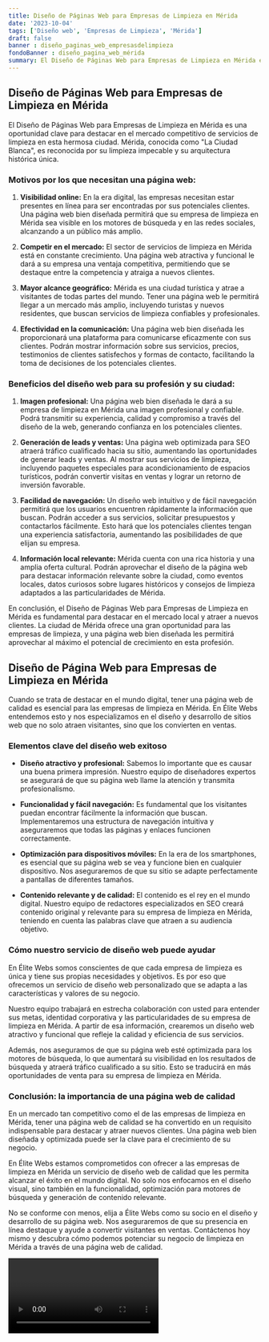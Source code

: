 ```yaml
---
title: Diseño de Páginas Web para Empresas de Limpieza en Mérida
date: '2023-10-04'
tags: ['Diseño web', 'Empresas de Limpieza', 'Mérida']
draft: false
banner : diseño_paginas_web_empresasdelimpieza
fondoBanner : diseño_pagina_web_mérida
summary: El Diseño de Páginas Web para Empresas de Limpieza en Mérida es una oportunidad clave para destacar en el mercado competitivo de servicios de limpieza en esta hermosa ciudad. Mérida, conocida como La Ciudad Blanca, es reconocida por su limpieza impecable y su arquitectura histórica única. 
---
```


## Diseño de Páginas Web para Empresas de Limpieza en Mérida

El Diseño de Páginas Web para Empresas de Limpieza en Mérida es una oportunidad clave para destacar en el mercado competitivo de servicios de limpieza en esta hermosa ciudad. Mérida, conocida como "La Ciudad Blanca", es reconocida por su limpieza impecable y su arquitectura histórica única. 

### Motivos por los que necesitan una página web:

1. **Visibilidad online:** En la era digital, las empresas necesitan estar presentes en línea para ser encontradas por sus potenciales clientes. Una página web bien diseñada permitirá que su empresa de limpieza en Mérida sea visible en los motores de búsqueda y en las redes sociales, alcanzando a un público más amplio.

2. **Competir en el mercado:** El sector de servicios de limpieza en Mérida está en constante crecimiento. Una página web atractiva y funcional le dará a su empresa una ventaja competitiva, permitiendo que se destaque entre la competencia y atraiga a nuevos clientes.

3. **Mayor alcance geográfico:** Mérida es una ciudad turística y atrae a visitantes de todas partes del mundo. Tener una página web le permitirá llegar a un mercado más amplio, incluyendo turistas y nuevos residentes, que buscan servicios de limpieza confiables y profesionales.

4. **Efectividad en la comunicación:** Una página web bien diseñada les proporcionará una plataforma para comunicarse eficazmente con sus clientes. Podrán mostrar información sobre sus servicios, precios, testimonios de clientes satisfechos y formas de contacto, facilitando la toma de decisiones de los potenciales clientes.

### Beneficios del diseño web para su profesión y su ciudad:

1. **Imagen profesional:** Una página web bien diseñada le dará a su empresa de limpieza en Mérida una imagen profesional y confiable. Podrá transmitir su experiencia, calidad y compromiso a través del diseño de la web, generando confianza en los potenciales clientes.

2. **Generación de leads y ventas:** Una página web optimizada para SEO atraerá tráfico cualificado hacia su sitio, aumentando las oportunidades de generar leads y ventas. Al mostrar sus servicios de limpieza, incluyendo paquetes especiales para acondicionamiento de espacios turísticos, podrán convertir visitas en ventas y lograr un retorno de inversión favorable.

3. **Facilidad de navegación:** Un diseño web intuitivo y de fácil navegación permitirá que los usuarios encuentren rápidamente la información que buscan. Podrán acceder a sus servicios, solicitar presupuestos y contactarlos fácilmente. Esto hará que los potenciales clientes tengan una experiencia satisfactoria, aumentando las posibilidades de que elijan su empresa.

4. **Información local relevante:** Mérida cuenta con una rica historia y una amplia oferta cultural. Podrán aprovechar el diseño de la página web para destacar información relevante sobre la ciudad, como eventos locales, datos curiosos sobre lugares históricos y consejos de limpieza adaptados a las particularidades de Mérida.

En conclusión, el Diseño de Páginas Web para Empresas de Limpieza en Mérida es fundamental para destacar en el mercado local y atraer a nuevos clientes. La ciudad de Mérida ofrece una gran oportunidad para las empresas de limpieza, y una página web bien diseñada les permitirá aprovechar al máximo el potencial de crecimiento en esta profesión.

<GifSeo />

<Cta />

## Diseño de Página Web para Empresas de Limpieza en Mérida

Cuando se trata de destacar en el mundo digital, tener una página web de calidad es esencial para las empresas de limpieza en Mérida. En Élite Webs entendemos esto y nos especializamos en el diseño y desarrollo de sitios web que no solo atraen visitantes, sino que los convierten en ventas.

### Elementos clave del diseño web exitoso

- **Diseño atractivo y profesional:** Sabemos lo importante que es causar una buena primera impresión. Nuestro equipo de diseñadores expertos se asegurará de que su página web llame la atención y transmita profesionalismo.

- **Funcionalidad y fácil navegación:** Es fundamental que los visitantes puedan encontrar fácilmente la información que buscan. Implementaremos una estructura de navegación intuitiva y aseguraremos que todas las páginas y enlaces funcionen correctamente.

- **Optimización para dispositivos móviles:** En la era de los smartphones, es esencial que su página web se vea y funcione bien en cualquier dispositivo. Nos aseguraremos de que su sitio se adapte perfectamente a pantallas de diferentes tamaños.

- **Contenido relevante y de calidad:** El contenido es el rey en el mundo digital. Nuestro equipo de redactores especializados en SEO creará contenido original y relevante para su empresa de limpieza en Mérida, teniendo en cuenta las palabras clave que atraen a su audiencia objetivo.

### Cómo nuestro servicio de diseño web puede ayudar

En Élite Webs somos conscientes de que cada empresa de limpieza es única y tiene sus propias necesidades y objetivos. Es por eso que ofrecemos un servicio de diseño web personalizado que se adapta a las características y valores de su negocio.

Nuestro equipo trabajará en estrecha colaboración con usted para entender sus metas, identidad corporativa y las particularidades de su empresa de limpieza en Mérida. A partir de esa información, crearemos un diseño web atractivo y funcional que refleje la calidad y eficiencia de sus servicios.

Además, nos aseguramos de que su página web esté optimizada para los motores de búsqueda, lo que aumentará su visibilidad en los resultados de búsqueda y atraerá tráfico cualificado a su sitio. Esto se traducirá en más oportunidades de venta para su empresa de limpieza en Mérida.

### Conclusión: la importancia de una página web de calidad

En un mercado tan competitivo como el de las empresas de limpieza en Mérida, tener una página web de calidad se ha convertido en un requisito indispensable para destacar y atraer nuevos clientes. Una página web bien diseñada y optimizada puede ser la clave para el crecimiento de su negocio.

En Élite Webs estamos comprometidos con ofrecer a las empresas de limpieza en Mérida un servicio de diseño web de calidad que les permita alcanzar el éxito en el mundo digital. No solo nos enfocamos en el diseño visual, sino también en la funcionalidad, optimización para motores de búsqueda y generación de contenido relevante.

No se conforme con menos, elija a Élite Webs como su socio en el diseño y desarrollo de su página web. Nos aseguraremos de que su presencia en línea destaque y ayude a convertir visitantes en ventas. Contáctenos hoy mismo y descubra cómo podemos potenciar su negocio de limpieza en Mérida a través de una página web de calidad.

<Video />

<CtaBot job='Empresas de Limpieza' city='Mérida'/>

<Gmaps query='Mérida+españa+maps' />